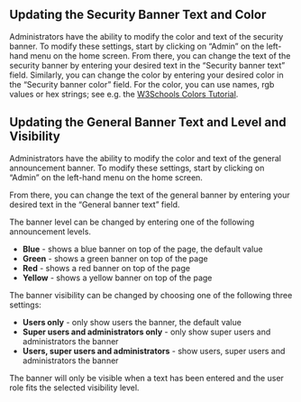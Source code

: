 
<Meta title="ANET Admin Stories/Security Banner" />

## Updating the Security Banner Text and Color

Administrators have the ability to modify the color and text of the security banner. To modify these
settings, start by clicking on “Admin” on the left-hand menu on the home screen. From there, you
can change the text of the security banner by entering your desired text in the “Security banner
text” field. Similarly, you can change the color by entering your desired color in the “Security
banner color” field. For the color, you can use names, rgb values or hex strings; see e.g. the
[W3Schools Colors Tutorial](https://www.w3schools.com/colors/default.asp).

## Updating the General Banner Text and Level and Visibility

Administrators have the ability to modify the color and text of the general announcement banner. To
modify these settings, start by clicking on “Admin” on the left-hand menu on the home screen.

From there, you can change the text of the general banner by entering your desired text in the
“General banner text” field.

The banner level can be changed by entering one of the following announcement levels.

* **Blue** - shows a blue banner on top of the page, the default value
* **Green** - shows a green banner on top of the page
* **Red** - shows a red banner on top of the page
* **Yellow** - shows a yellow banner on top of the page

The banner visibility can be changed by choosing one of the following three settings:

* **Users only** - only show users the banner, the default value
* **Super users and administrators only** - only show super users and administrators the banner
* **Users, super users and administrators** - show users, super users and administrators the banner

The banner will only be visible when a text has been entered and the user role fits the selected
visibility level.
